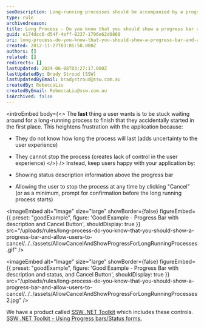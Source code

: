 ```yaml
---
seoDescription: Long-running processes should be accompanied by a progress bar and cancellation option to provide transparency and control for users.
type: rule
archivedreason:
title: Long Process - Do you know that you should show a progress bar and allow users to cancel?
guid: e174dcc6-d54f-4eff-8237-1796e62d0860
uri: long-process-do-you-know-that-you-should-show-a-progress-bar-and-allow-users-to-cancel
created: 2012-11-27T03:05:50.000Z
authors: []
related: []
redirects: []
lastUpdated: 2024-06-08T03:27:17.000Z
lastUpdatedBy: Brady Stroud [SSW]
lastUpdatedByEmail: bradystroud@ssw.com.au
createdBy: RebeccaLiu
createdByEmail: RebeccaLiu@ssw.com.au
isArchived: false
---
```


<introEmbed
  body={<>
The **last** thing a user wants is to be stuck waiting around for a long-running process to finish that they accidentally started in the first place. This heightens frustration with the application because:

- They do not know how long the process will last (adds uncertainty to the user experience)
- They cannot stop the process (creates lack of control in the user experience)
  </>}
/>
Instead, keep users happy with your application by:

- Showing status description information above the progress bar
- Allowing the user to stop the process at any time by clicking "Cancel" (or as a minimum, prompt for confirmation before the long running process starts)

<imageEmbed
  alt="Image"
  size="large"
  showBorder={false}
  figureEmbed={{
    preset: "goodExample",
    figure: 'Good Example - Progress Bar with description and Cancel Button',
    shouldDisplay: true
  }}
  src="/uploads/rules/long-process-do-you-know-that-you-should-show-a-progress-bar-and-allow-users-to-cancel/../../assets/AllowCancelAndShowProgressForLongRunningProcesses.gif"
/>

<imageEmbed
  alt="Image"
  size="large"
  showBorder={false}
  figureEmbed={{
    preset: "goodExample",
    figure: 'Good Example - Progress Bar with description and status, and Cancel Button',
    shouldDisplay: true
  }}
  src="/uploads/rules/long-process-do-you-know-that-you-should-show-a-progress-bar-and-allow-users-to-cancel/../../assets/AllowCancelAndShowProgressForLongRunningProcesses2.jpg"
/>

We have a product called [SSW .NET Toolkit](http://www.ssw.com.au/ssw/NETToolKit/) which includes these controls. [SSW .NET Toolkit - Using Progress bars/Status forms.](http://www.ssw.com.au/ssw/NETToolKit/08ProgressbarsStatusforms.aspx)
